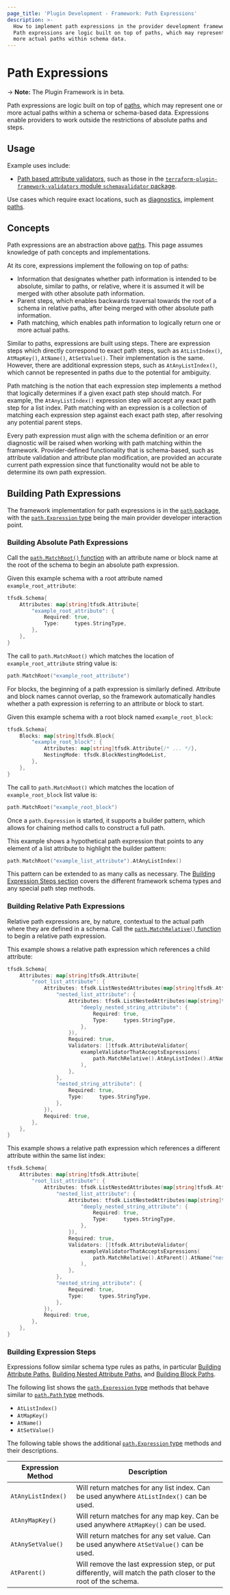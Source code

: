 ```yaml
---
page_title: 'Plugin Development - Framework: Path Expressions'
description: >-
  How to implement path expressions in the provider development framework.
  Path expressions are logic built on top of paths, which may represent one or
  more actual paths within schema data.
---
```


# Path Expressions

-> **Note:** The Plugin Framework is in beta.

Path expressions are logic built on top of [paths](/plugin/framework/paths), which may represent one or more actual paths within a schema or schema-based data. Expressions enable providers to work outside the restrictions of absolute paths and steps.

## Usage

Example uses include:

- [Path based attribute validators](/plugin/framework/validation#path-based-attribute-validators), such as those in the [`terraform-plugin-framework-validators` module `schemavalidator` package](https://pkg.go.dev/github.com/hashicorp/terraform-plugin-framework/schemavalidator).

Use cases which require exact locations, such as [diagnostics](/plugin/framework/diagnostics), implement [paths](/plugin/framework/paths).

## Concepts

Path expressions are an abstraction above [paths](/plugin/framework/paths). This page assumes knowledge of path concepts and implementations.

At its core, expressions implement the following on top of paths:

- Information that designates whether path information is intended to be absolute, similar to paths, or relative, where it is assumed it will be merged with other absolute path information.
- Parent steps, which enables backwards traversal towards the root of a schema in relative paths, after being merged with other absolute path information.
- Path matching, which enables path information to logically return one or more actual paths.

Similar to paths, expressions are built using steps. There are expression steps which directly correspond to exact path steps, such as `AtListIndex()`, `AtMapKey()`, `AtName()`, `AtSetValue()`. Their implementation is the same. However, there are additional expression steps, such as `AtAnyListIndex()`, which cannot be represented in paths due to the potential for ambiguity.

Path matching is the notion that each expression step implements a method that logically determines if a given exact path step should match. For example, the `AtAnyListIndex()` expression step will accept any exact path step for a list index. Path matching with an expression is a collection of matching each expression step against each exact path step, after resolving any potential parent steps.

Every path expression must align with the schema definition or an error diagnostic will be raised when working with path matching within the framework. Provider-defined functionality that is schema-based, such as attribute validation and attribute plan modification, are provided an accurate current path expression since that functionality would not be able to determine its own path expression.

## Building Path Expressions

The framework implementation for path expressions is in the [`path` package](https://pkg.go.dev/github.com/hashicorp/terraform-plugin-framework/path), with the [`path.Expression` type](https://pkg.go.dev/github.com/hashicorp/terraform-plugin-framework/path#Expression) being the main provider developer interaction point.

### Building Absolute Path Expressions

Call the [`path.MatchRoot()` function](https://pkg.go.dev/github.com/hashicorp/terraform-plugin-framework/path#MatchRoot) with an attribute name or block name at the root of the schema to begin an absolute path expression.

Given this example schema with a root attribute named `example_root_attribute`:

```go
tfsdk.Schema{
	Attributes: map[string]tfsdk.Attribute{
		"example_root_attribute": {
			Required: true,
			Type:     types.StringType,
		},
	},
}
```

The call to `path.MatchRoot()` which matches the location of `example_root_attribute` string value is:

```go
path.MatchRoot("example_root_attribute")
```

For blocks, the beginning of a path expression is similarly defined. Attribute and block names cannot overlap, so the framework automatically handles whether a path expression is referring to an attribute or block to start.

Given this example schema with a root block named `example_root_block`:

```go
tfsdk.Schema{
	Blocks: map[string]tfsdk.Block{
		"example_root_block": {
			Attributes: map[string]tfsdk.Attribute{/* ... */},
			NestingMode: tfsdk.BlockNestingModeList,
		},
	},
}
```

The call to `path.MatchRoot()` which matches the location of `example_root_block` list value is:

```go
path.MatchRoot("example_root_block")
```

Once a `path.Expression` is started, it supports a builder pattern, which allows for chaining method calls to construct a full path.

This example shows a hypothetical path expression that points to any element of a list attribute to highlight the builder pattern:

```go
path.MatchRoot("example_list_attribute").AtAnyListIndex()
```

This pattern can be extended to as many calls as necessary. The [Building Expression Steps section](#building-expression-steps) covers the different framework schema types and any special path step methods.

### Building Relative Path Expressions

Relative path expressions are, by nature, contextual to the actual path where they are defined in a schema. Call the [`path.MatchRelative()` function](https://pkg.go.dev/github.com/hashicorp/terraform-plugin-framework/path#MatchRelative) to begin a relative path expression.

This example shows a relative path expression which references a child attribute:

```go
tfsdk.Schema{
	Attributes: map[string]tfsdk.Attribute{
		"root_list_attribute": {
			Attributes: tfsdk.ListNestedAttributes(map[string]tfsdk.Attribute{
				"nested_list_attribute": {
					Attributes: tfsdk.ListNestedAttributes(map[string]tfsdk.Attribute{
						"deeply_nested_string_attribute": {
							Required: true,
							Type:     types.StringType,
						},
					}),
					Required: true,
					Validators: []tfsdk.AttributeValidator{
						exampleValidatorThatAcceptsExpressions(
							path.MatchRelative().AtAnyListIndex().AtName("deeply_nested_string_attribute"),
						),
					},
				},
				"nested_string_attribute": {
					Required: true,
					Type:     types.StringType,
				},
			}),
			Required: true,
		},
	},
}
```

This example shows a relative path expression which references a different attribute within the same list index:

```go
tfsdk.Schema{
	Attributes: map[string]tfsdk.Attribute{
		"root_list_attribute": {
			Attributes: tfsdk.ListNestedAttributes(map[string]tfsdk.Attribute{
				"nested_list_attribute": {
					Attributes: tfsdk.ListNestedAttributes(map[string]tfsdk.Attribute{
						"deeply_nested_string_attribute": {
							Required: true,
							Type:     types.StringType,
						},
					}),
					Required: true,
					Validators: []tfsdk.AttributeValidator{
						exampleValidatorThatAcceptsExpressions(
							path.MatchRelative().AtParent().AtName("nested_string_attribute"),
						),
					},
				},
				"nested_string_attribute": {
					Required: true,
					Type:     types.StringType,
				},
			}),
			Required: true,
		},
	},
}
```

### Building Expression Steps

Expressions follow similar schema type rules as paths, in particular [Building Attribute Paths](/plugin/framework/paths#building-attribute-paths), [Building Nested Attribute Paths](/plugin/framework/paths#building-nested-attribute-paths), and [Building Block Paths](/plugin/framework/paths#building-block-paths).

The following list shows the [`path.Expression` type](https://pkg.go.dev/github.com/hashicorp/terraform-plugin-framework/path#Expression) methods that behave similar to [`path.Path` type](https://pkg.go.dev/github.com/hashicorp/terraform-plugin-framework/path#Path) methods.

- `AtListIndex()`
- `AtMapKey()`
- `AtName()`
- `AtSetValue()`

The following table shows the additional [`path.Expression` type](https://pkg.go.dev/github.com/hashicorp/terraform-plugin-framework/path#Expression) methods and their descriptions.

| Expression Method  | Description |
| ------------------ | ----------- |
| `AtAnyListIndex()` | Will return matches for any list index. Can be used anywhere `AtListIndex()` can be used. |
| `AtAnyMapKey()`    | Will return matches for any map key. Can be used anywhere `AtMapKey()` can be used. |
| `AtAnySetValue()`  | Will return matches for any set value. Can be used anywhere `AtSetValue()` can be used. |
| `AtParent()`       | Will remove the last expression step, or put differently, will match the path closer to the root of the schema. |

